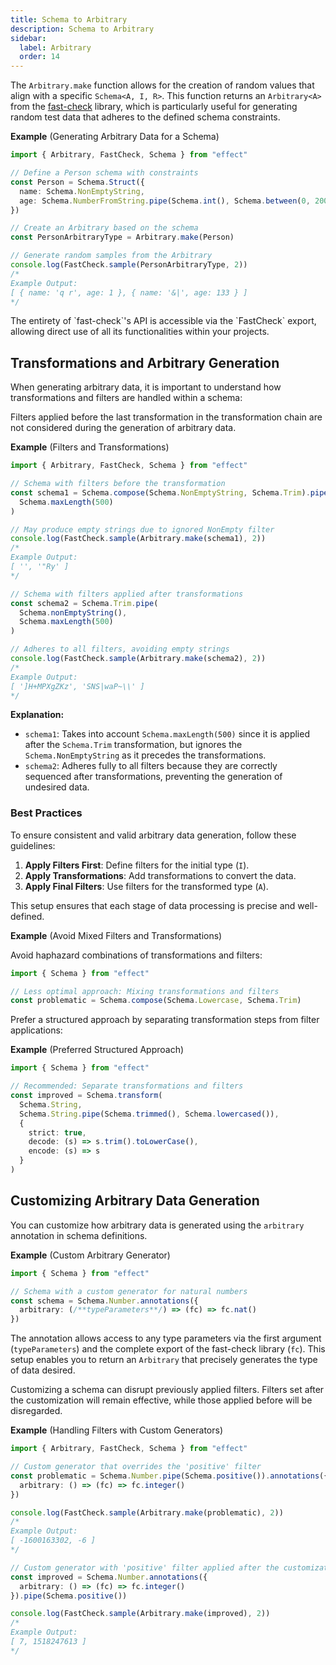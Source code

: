 ```yaml
---
title: Schema to Arbitrary
description: Schema to Arbitrary
sidebar:
  label: Arbitrary
  order: 14
---
```



The `Arbitrary.make` function allows for the creation of random values that align with a specific `Schema<A, I, R>`.
This function returns an `Arbitrary<A>` from the [fast-check](https://github.com/dubzzz/fast-check) library,
which is particularly useful for generating random test data that adheres to the defined schema constraints.

**Example** (Generating Arbitrary Data for a Schema)

```ts twoslash
import { Arbitrary, FastCheck, Schema } from "effect"

// Define a Person schema with constraints
const Person = Schema.Struct({
  name: Schema.NonEmptyString,
  age: Schema.NumberFromString.pipe(Schema.int(), Schema.between(0, 200))
})

// Create an Arbitrary based on the schema
const PersonArbitraryType = Arbitrary.make(Person)

// Generate random samples from the Arbitrary
console.log(FastCheck.sample(PersonArbitraryType, 2))
/*
Example Output:
[ { name: 'q r', age: 1 }, { name: '&|', age: 133 } ]
*/
```

<Aside type="tip" title="Access FastCheck API">
  The entirety of `fast-check`'s API is accessible via the `FastCheck`
  export, allowing direct use of all its functionalities within your
  projects.
</Aside>

## Transformations and Arbitrary Generation

When generating arbitrary data, it is important to understand how transformations and filters are handled within a schema:

<Aside type="caution" title="Filters Ignored">
  Filters applied before the last transformation in the transformation
  chain are not considered during the generation of arbitrary data.
</Aside>

**Example** (Filters and Transformations)

```ts twoslash
import { Arbitrary, FastCheck, Schema } from "effect"

// Schema with filters before the transformation
const schema1 = Schema.compose(Schema.NonEmptyString, Schema.Trim).pipe(
  Schema.maxLength(500)
)

// May produce empty strings due to ignored NonEmpty filter
console.log(FastCheck.sample(Arbitrary.make(schema1), 2))
/*
Example Output:
[ '', '"Ry' ]
*/

// Schema with filters applied after transformations
const schema2 = Schema.Trim.pipe(
  Schema.nonEmptyString(),
  Schema.maxLength(500)
)

// Adheres to all filters, avoiding empty strings
console.log(FastCheck.sample(Arbitrary.make(schema2), 2))
/*
Example Output:
[ ']H+MPXgZKz', 'SNS|waP~\\' ]
*/
```

**Explanation:**

- `schema1`: Takes into account `Schema.maxLength(500)` since it is applied after the `Schema.Trim` transformation, but ignores the `Schema.NonEmptyString` as it precedes the transformations.
- `schema2`: Adheres fully to all filters because they are correctly sequenced after transformations, preventing the generation of undesired data.

### Best Practices

To ensure consistent and valid arbitrary data generation, follow these guidelines:

1. **Apply Filters First**: Define filters for the initial type (`I`).
2. **Apply Transformations**: Add transformations to convert the data.
3. **Apply Final Filters**: Use filters for the transformed type (`A`).

This setup ensures that each stage of data processing is precise and well-defined.

**Example** (Avoid Mixed Filters and Transformations)

Avoid haphazard combinations of transformations and filters:

```ts twoslash
import { Schema } from "effect"

// Less optimal approach: Mixing transformations and filters
const problematic = Schema.compose(Schema.Lowercase, Schema.Trim)
```

Prefer a structured approach by separating transformation steps from filter applications:

**Example** (Preferred Structured Approach)

```ts twoslash
import { Schema } from "effect"

// Recommended: Separate transformations and filters
const improved = Schema.transform(
  Schema.String,
  Schema.String.pipe(Schema.trimmed(), Schema.lowercased()),
  {
    strict: true,
    decode: (s) => s.trim().toLowerCase(),
    encode: (s) => s
  }
)
```

## Customizing Arbitrary Data Generation

You can customize how arbitrary data is generated using the `arbitrary` annotation in schema definitions.

**Example** (Custom Arbitrary Generator)

```ts twoslash
import { Schema } from "effect"

// Schema with a custom generator for natural numbers
const schema = Schema.Number.annotations({
  arbitrary: (/**typeParameters**/) => (fc) => fc.nat()
})
```

The annotation allows access to any type parameters via the first argument (`typeParameters`) and the complete export of the fast-check library (`fc`).
This setup enables you to return an `Arbitrary` that precisely generates the type of data desired.

<Aside type="caution" title="Customization May Disrupt Filters">
  Customizing a schema can disrupt previously applied filters. Filters set
  after the customization will remain effective, while those applied
  before will be disregarded.
</Aside>

**Example** (Handling Filters with Custom Generators)

```ts twoslash
import { Arbitrary, FastCheck, Schema } from "effect"

// Custom generator that overrides the 'positive' filter
const problematic = Schema.Number.pipe(Schema.positive()).annotations({
  arbitrary: () => (fc) => fc.integer()
})

console.log(FastCheck.sample(Arbitrary.make(problematic), 2))
/*
Example Output:
[ -1600163302, -6 ]
*/

// Custom generator with 'positive' filter applied after the customization
const improved = Schema.Number.annotations({
  arbitrary: () => (fc) => fc.integer()
}).pipe(Schema.positive())

console.log(FastCheck.sample(Arbitrary.make(improved), 2))
/*
Example Output:
[ 7, 1518247613 ]
*/
```
